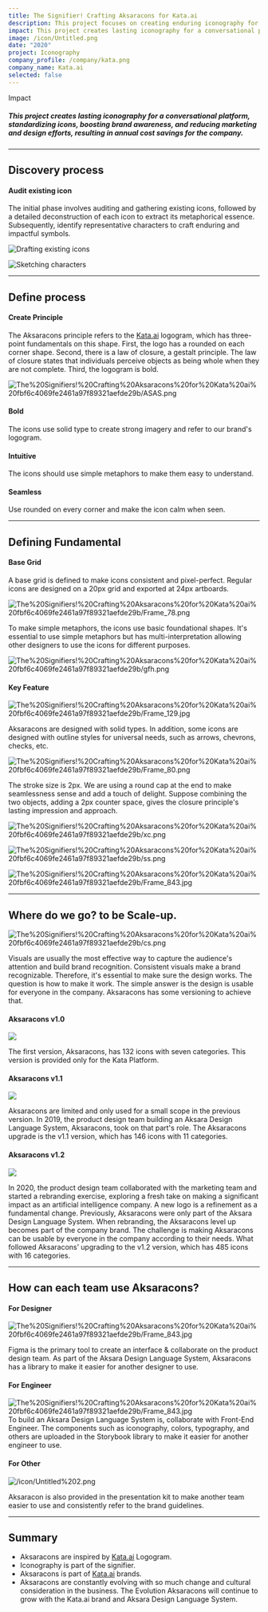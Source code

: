 ```yaml
---
title: The Signifier! Crafting Aksaracons for Kata.ai 
description: This project focuses on creating enduring iconography for a conversational platform, contributing to brand awareness and enhancing platform usability.
impact: This project creates lasting iconography for a conversational platform, standardizing icons, boosting brand awareness, and reducing marketing and design efforts, resulting in annual cost savings for the company.
image: /icon/Untitled.png
date: "2020"
project: Iconography
company_profile: /company/kata.png
company_name: Kata.ai
selected: false
---
```


<div>
<p className="mb-0 font-medium text-lg dark:text-zinc-300">Impact</p>

</div>

##### This project creates lasting iconography for a conversational platform, standardizing icons, boosting brand awareness, and reducing marketing and design efforts, resulting in annual cost savings for the company.

---
## Discovery process
#### Audit existing icon

The initial phase involves auditing and gathering existing icons, followed by a detailed deconstruction of each icon to extract its metaphorical essence. Subsequently, identify representative characters to craft enduring and impactful symbols.

![Drafting existing icons](/icon/Untitled%201.png)


![Sketching characters](/icon/WhatsApp_Image_2021-04-08_at_16.46.30.jpeg)

---

## Define process

#### Create Principle

The Aksaracons principle refers to the [Kata.ai](http://kata.ai/) logogram, which has three-point fundamentals on this shape. First, the logo has a rounded on each corner shape. Second, there is a law of closure, a gestalt principle. The law of closure states that individuals perceive objects as being whole when they are not complete. Third, the logogram is bold.

![The%20Signifiers!%20Crafting%20Aksaracons%20for%20Kata%20ai%20fbf6c4069fe2461a97f89321aefde29b/ASAS.png](/icon/ASAS.png)

#### Bold

The icons use solid type to create strong imagery and refer to our brand's logogram.

#### Intuitive

The icons should use simple metaphors to make them easy to understand.

#### Seamless

Use rounded on every corner and make the icon calm when seen.

---

## Defining Fundamental

#### Base Grid

A base grid is defined to make icons consistent and pixel-perfect. Regular icons are designed on a 20px grid and exported at 24px artboards.

![The%20Signifiers!%20Crafting%20Aksaracons%20for%20Kata%20ai%20fbf6c4069fe2461a97f89321aefde29b/Frame_78.png](/icon/Frame_78.png)

To make simple metaphors, the icons use basic foundational shapes. It's essential to use simple metaphors but has multi-interpretation allowing other designers to use the icons for different purposes.

![The%20Signifiers!%20Crafting%20Aksaracons%20for%20Kata%20ai%20fbf6c4069fe2461a97f89321aefde29b/gfh.png](/icon/gfh.png)

#### Key Feature

![The%20Signifiers!%20Crafting%20Aksaracons%20for%20Kata%20ai%20fbf6c4069fe2461a97f89321aefde29b/Frame_129.jpg](/icon/Frame_129.jpg)

Aksaracons are designed with solid types. In addition, some icons are designed with outline styles for universal needs, such as arrows, chevrons, checks, etc.

![The%20Signifiers!%20Crafting%20Aksaracons%20for%20Kata%20ai%20fbf6c4069fe2461a97f89321aefde29b/Frame_80.png](/icon/Frame_80.png)

The stroke size is 2px. We are using a round cap at the end to make seamlessness sense and add a touch of delight. Suppose combining the two objects, adding a 2px counter space, gives the closure principle's lasting impression and approach.

![The%20Signifiers!%20Crafting%20Aksaracons%20for%20Kata%20ai%20fbf6c4069fe2461a97f89321aefde29b/xc.png](/icon/xc.png)

![The%20Signifiers!%20Crafting%20Aksaracons%20for%20Kata%20ai%20fbf6c4069fe2461a97f89321aefde29b/ss.png](/icon/ss.png)

![The%20Signifiers!%20Crafting%20Aksaracons%20for%20Kata%20ai%20fbf6c4069fe2461a97f89321aefde29b/Frame_843.jpg](/icon/Frame_843.jpg)

---

## Where do we go? to be Scale-up.

![The%20Signifiers!%20Crafting%20Aksaracons%20for%20Kata%20ai%20fbf6c4069fe2461a97f89321aefde29b/cs.png](/icon/cs.png)

Visuals are usually the most effective way to capture the audience's attention and build brand recognition. Consistent visuals make a brand recognizable. Therefore, it's essential to make sure the design works. The question is how to make it work. The simple answer is the design is usable for everyone in the company. Aksaracons has some versioning to achieve that.



#### Aksaracons v1.0

<div className=" flex items-center gap-8">
<img src="/icon/Frame_85.png" className=" w-[300px]" />
<p>The first version, Aksaracons, has 132 icons with seven categories. This version is provided only for the Kata Platform.</p>
</div>



#### Aksaracons v1.1

<div className=" flex items-center gap-8">
<img src="/icon/Frame_121.png" className=" w-[300px]" />
<p>Aksaracons are limited and only used for a small scope in the previous version. In 2019, the product design team building an Aksara Design Language System, Aksaracons, took on that part's role. The Aksaracons upgrade is the v1.1 version, which has 146 icons with 11 categories.</p>
</div>





#### Aksaracons v1.2
<div className=" flex items-center gap-8">
<img src="/icon/Frame_123.png" className=" w-[300px]" />
<p>In 2020, the product design team collaborated with the marketing team and started a rebranding exercise, exploring a fresh take on making a significant impact as an artificial intelligence company. A new logo is a refinement as a fundamental change. Previously, Aksaracons were only part of the Aksara Design Language System. When rebranding, the Aksaracons level up becomes part of the company brand. The challenge is making Aksaracons can be usable by everyone in the company according to their needs. What followed Aksaracons’ upgrading to the v1.2 version, which has 485 icons with 16 categories.</p>
</div>

---

## How can each team use Aksaracons?

#### For Designer
![The%20Signifiers!%20Crafting%20Aksaracons%20for%20Kata%20ai%20fbf6c4069fe2461a97f89321aefde29b/Frame_843.jpg](/icon/icon.png)

Figma is the primary tool to create an interface & collaborate on the product design team. As part of the Aksara Design Language System, Aksaracons has a library to make it easier for another designer to use.

#### For Engineer
![The%20Signifiers!%20Crafting%20Aksaracons%20for%20Kata%20ai%20fbf6c4069fe2461a97f89321aefde29b/Frame_843.jpg](/icon/story.png)
To build an Aksara Design Language System is, collaborate with Front-End Engineer. The components such as iconography, colors, typography, and others are uploaded in the Storybook library to make it easier for another engineer to use.

#### For Other

![/icon/Untitled%202.png](/icon/Untitled%202.png)

Aksaracon is also provided in the presentation kit to make another team easier to use and consistently refer to the brand guidelines.

---


## Summary

- Aksaracons are inspired by [Kata.ai](http://kata.ai/) Logogram.
- Iconography is part of the signifier.
- Aksaracons is part of [Kata.ai](http://kata.ai/) brands.
- Aksaracons are constantly evolving with so much change and cultural consideration in the business. The Evolution Aksaracons will continue to grow with the Kata.ai brand and Aksara Design Language System.
